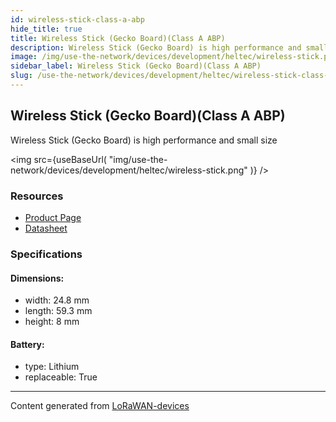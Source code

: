 ```yaml
---
id: wireless-stick-class-a-abp
hide_title: true
title: Wireless Stick (Gecko Board)(Class A ABP)
description: Wireless Stick (Gecko Board) is high performance and small size
image: /img/use-the-network/devices/development/heltec/wireless-stick.png
sidebar_label: Wireless Stick (Gecko Board)(Class A ABP)
slug: /use-the-network/devices/development/heltec/wireless-stick-class-a-abp
---
```



## Wireless Stick (Gecko Board)(Class A ABP)

Wireless Stick (Gecko Board) is high performance and small size

<img
src={useBaseUrl(
"img/use-the-network/devices/development/heltec/wireless-stick.png"
)}
/>

### Resources

- [Product Page](https://heltec.org/project/wireless-stick/)
- [Datasheet](https://heltec.org/project/wireless-stick/#1552557147424-7f1ec-5c651922-b0bbb94c-7398)

### Specifications

#### Dimensions:
- width: 24.8 mm
- length: 59.3 mm
- height: 8 mm
#### Battery: 
- type: Lithium
- replaceable: True



---
Content generated from [LoRaWAN-devices](https://github.com/TheThingsNetwork/lorawan-devices)